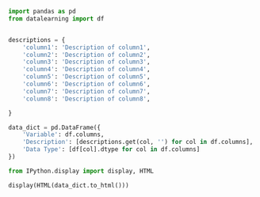 ```python
import pandas as pd
from datalearning import df


descriptions = {
    'column1': 'Description of column1',
    'column2': 'Description of column2',
    'column3': 'Description of column3',
    'column4': 'Description of column4',
    'column5': 'Description of column5',
    'column6': 'Description of column6',
    'column7': 'Description of column7',
    'column8': 'Description of column8',

}

data_dict = pd.DataFrame({
    'Variable': df.columns,
    'Description': [descriptions.get(col, '') for col in df.columns],
    'Data Type': [df[col].dtype for col in df.columns]
})

from IPython.display import display, HTML

display(HTML(data_dict.to_html()))

``` 